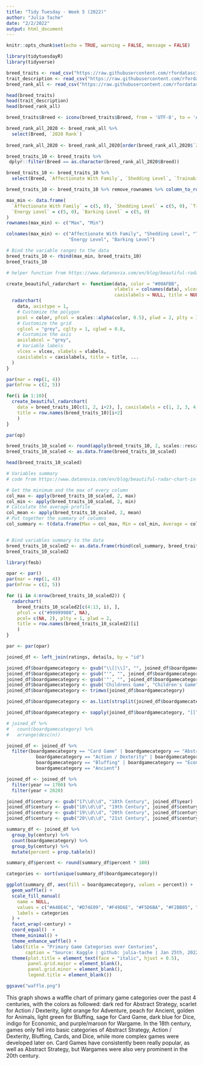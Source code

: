 ```yaml
---
title: "Tidy Tuesday - Week 5 (2022)"
author: "Julia Tache"
date: "2/2/2022"
output: html_document
---
```


```r
knitr::opts_chunk$set(echo = TRUE, warning = FALSE, message = FALSE)
```

```r
library(tidytuesdayR)
library(tidyverse)

breed_traits <- read_csv("https://raw.githubusercontent.com/rfordatascience/tidytuesday/master/data/2022/2022-02-01/breed_traits.csv")
trait_description <- read_csv("https://raw.githubusercontent.com/rfordatascience/tidytuesday/master/data/2022/2022-02-01/trait_description.csv")
breed_rank_all <- read_csv("https://raw.githubusercontent.com/rfordatascience/tidytuesday/master/data/2022/2022-02-01/breed_rank.csv")

head(breed_traits)
head(trait_description)
head(breed_rank_all)
```

```r
breed_traits$Breed <- iconv(breed_traits$Breed, from = 'UTF-8', to = 'ASCII//TRANSLIT')

breed_rank_all_2020 <- breed_rank_all %>%
  select(Breed, `2020 Rank`)
  
breed_rank_all_2020 <- breed_rank_all_2020[order(breed_rank_all_2020$`2020 Rank`),][1:10, ] # top 10 dog breeds 2020

breed_traits_10 <- breed_traits %>%
 dplyr::filter(Breed == as.character(breed_rank_all_2020$Breed))

breed_traits_10 <- breed_traits_10 %>%
  select(Breed, `Affectionate With Family`, `Shedding Level`, `Trainability Level`, `Energy Level`, `Barking Level`)

breed_traits_10 <- breed_traits_10 %>% remove_rownames %>% column_to_rownames(var = "Breed")

max_min <- data.frame(
  `Affectionate With Family` = c(5, 0), `Shedding Level` = c(5, 0), `Trainability Level` = c(5, 0),
  `Energy Level` = c(5, 0), `Barking Level` = c(5, 0)
)
rownames(max_min) <- c("Max", "Min")

colnames(max_min) <- c("Affectionate With Family", "Shedding Level", "Trainability Level", 
                       "Energy Level", "Barking Level")

# Bind the variable ranges to the data
breed_traits_10 <- rbind(max_min, breed_traits_10)
breed_traits_10
```

```r
# helper function from https://www.datanovia.com/en/blog/beautiful-radar-chart-in-r-using-fmsb-and-ggplot-packages/

create_beautiful_radarchart <- function(data, color = "#00AFBB", 
                                        vlabels = colnames(data), vlcex = 0.7,
                                        caxislabels = NULL, title = NULL, ...){
  radarchart(
    data, axistype = 1,
    # Customize the polygon
    pcol = color, pfcol = scales::alpha(color, 0.5), plwd = 2, plty = 1,
    # Customize the grid
    cglcol = "grey", cglty = 1, cglwd = 0.8,
    # Customize the axis
    axislabcol = "grey", 
    # Variable labels
    vlcex = vlcex, vlabels = vlabels,
    caxislabels = caxislabels, title = title, ...
  )
}

par(mar = rep(1, 4))
par(mfrow = c(2, 5))

for(i in 1:10){
  create_beautiful_radarchart(
    data = breed_traits_10[c(1, 2, i+2), ], caxislabels = c(1, 2, 3, 4, 5),
    title = row.names(breed_traits_10)[i+2]
    )
}

par(op)

```


```r
breed_traits_10_scaled <- round(apply(breed_traits_10, 2, scales::rescale), 2)
breed_traits_10_scaled <- as.data.frame(breed_traits_10_scaled)

head(breed_traits_10_scaled)

# Variables summary
# code from https://www.datanovia.com/en/blog/beautiful-radar-chart-in-r-using-fmsb-and-ggplot-packages/

# Get the minimum and the max of every column  
col_max <- apply(breed_traits_10_scaled, 2, max)
col_min <- apply(breed_traits_10_scaled, 2, min)
# Calculate the average profile 
col_mean <- apply(breed_traits_10_scaled, 2, mean)
# Put together the summary of columns
col_summary <- t(data.frame(Max = col_max, Min = col_min, Average = col_mean))


# Bind variables summary to the data
breed_traits_10_scaled2 <- as.data.frame(rbind(col_summary, breed_traits_10_scaled))
breed_traits_10_scaled2
```

```r
library(fmsb)

opar <- par()
par(mar = rep(1, 4))
par(mfrow = c(2, 5))

for (i in 4:nrow(breed_traits_10_scaled2)) {
  radarchart(
    breed_traits_10_scaled2[c(4:13, i), ], 
    pfcol = c("#99999980", NA),
    pcol= c(NA, 2), plty = 1, plwd = 2,
    title = row.names(breed_traits_10_scaled2)[i]
    )
}

par <- par(opar)

```


```r

joined_df <- left_join(ratings, details, by = "id")

joined_df$boardgamecategory <- gsub("\\[|\\]", "", joined_df$boardgamecategory)
joined_df$boardgamecategory <- gsub("'", "", joined_df$boardgamecategory)
joined_df$boardgamecategory <- gsub('"', "", joined_df$boardgamecategory)
joined_df$boardgamecategory <- gsub('Childrens Game', "Children's Game", joined_df$boardgamecategory)
joined_df$boardgamecategory <- trimws(joined_df$boardgamecategory)

joined_df$boardgamecategory <- as.list(strsplit(joined_df$boardgamecategory, ","))

joined_df$boardgamecategory <- sapply(joined_df$boardgamecategory, "[[", 1) # primary category

# joined_df %>%
#   count(boardgamecategory) %>%
#   arrange(desc(n))

joined_df <- joined_df %>%
  filter(boardgamecategory == "Card Game" | boardgamecategory == "Abstract Strategy" | boardgamecategory == "Adventure" | 
           boardgamecategory == "Action / Dexterity" | boardgamecategory == "Animals" | boardgamecategory == "Wargame" |
           boardgamecategory == "Bluffing" | boardgamecategory == "Economic" | boardgamecategory == "Dice" |
           boardgamecategory == "Ancient")

joined_df <- joined_df %>%
  filter(year >= 1700) %>%
  filter(year < 2020)

joined_df$century <- gsub("17\\d\\d", "18th Century", joined_df$year)
joined_df$century <- gsub("18\\d\\d", "19th Century", joined_df$century)
joined_df$century <- gsub("19\\d\\d", "20th Century", joined_df$century)
joined_df$century <- gsub("20\\d\\d", "21st Century", joined_df$century)

summary_df <- joined_df %>%
  group_by(century) %>%
  count(boardgamecategory) %>%
  group_by(century) %>%
  mutate(percent = prop.table(n))

summary_df$percent <- round(summary_df$percent * 100)

categories <- sort(unique(summary_df$boardgamecategory))
```

```r

ggplot(summary_df, aes(fill = boardgamecategory, values = percent)) +
  geom_waffle() +
  scale_fill_manual(
    name = NULL,
    values = c("#A40E4C", "#D74E09", "#F49D6E", "#F5D6BA", "#F2BB05", "#F0F0C9", "#ACC3A6", "#124E78", "#2C2C54",  "#6E0E0A"),
    labels = categories
  ) +
  facet_wrap(~century) +
  coord_equal()  +
  theme_minimal() +
  theme_enhance_waffle() +
  labs(title = "Primary Game Categories over Centuries",
       caption = "Source: Kaggle | github: julia-tache | Jan 25th, 2022") +
  theme(plot.title = element_text(face = "italic", hjust = 0.5),
        panel.grid.major = element_blank(), 
        panel.grid.minor = element_blank(),
        legend.title = element_blank()) 

ggsave("waffle.png")
```

This graph shows a waffle chart of primary game categories over the past 4 centuries, with the colors as followed: dark red for Abstract Strategy, scarlet for Action / Dexterity, light orange for Adventure, peach for Ancient, golden for Animals, light green for Bluffing, sage for Card Game, dark blue for Dice, indigo for Economic, and purple/maroon for Wargame. In the 18th century, games only fell into basic categories of Abstract Strategy, Action / Dexterity, Bluffing, Cards, and Dice, while more complex games were developed later on. Card Games have consistently been really popular, as well as Abstract Strategy, but Wargames were also very prominent in the 20th century.
